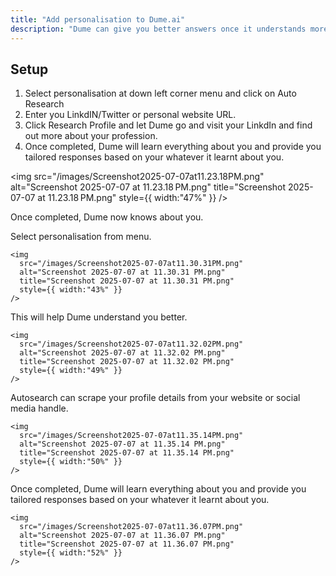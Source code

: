 ```yaml
---
title: "Add personalisation to Dume.ai"
description: "Dume can give you better answers once it understands more about your profession."
---
```


## Setup

1. Select personalisation at down left corner menu and click on Auto Research
2. Enter you LinkdIN/Twitter or personal website URL.
3. Click Research Profile and let Dume go and visit your LinkdIn and find out more about your profession.
4. Once completed, Dume will learn everything about you and provide you tailored responses based on your whatever it learnt about you.

<img
  src="/images/Screenshot2025-07-07at11.23.18PM.png"
  alt="Screenshot 2025-07-07 at 11.23.18 PM.png"
  title="Screenshot 2025-07-07 at 11.23.18 PM.png"
  style={{ width:"47%" }}
/>

Once completed, Dume now knows about you.

<Steps>
  <Step title="Select personalisation">
    Select personalisation from menu.

    <img
      src="/images/Screenshot2025-07-07at11.30.31PM.png"
      alt="Screenshot 2025-07-07 at 11.30.31 PM.png"
      title="Screenshot 2025-07-07 at 11.30.31 PM.png"
      style={{ width:"43%" }}
    />
  </Step>
  <Step title="Enter your name and profile details">
    This will help Dume understand you better.

    <img
      src="/images/Screenshot2025-07-07at11.32.02PM.png"
      alt="Screenshot 2025-07-07 at 11.32.02 PM.png"
      title="Screenshot 2025-07-07 at 11.32.02 PM.png"
      style={{ width:"49%" }}
    />
  </Step>
  <Step title="Select Autoresearch">
    Autosearch can scrape your profile details from your website or social media handle.

    <img
      src="/images/Screenshot2025-07-07at11.35.14PM.png"
      alt="Screenshot 2025-07-07 at 11.35.14 PM.png"
      title="Screenshot 2025-07-07 at 11.35.14 PM.png"
      style={{ width:"50%" }}
    />
  </Step>
  <Step title="Save your preferences">
    Once completed, Dume will learn everything about you and provide you tailored responses based on your whatever it learnt about you.

    <img
      src="/images/Screenshot2025-07-07at11.36.07PM.png"
      alt="Screenshot 2025-07-07 at 11.36.07 PM.png"
      title="Screenshot 2025-07-07 at 11.36.07 PM.png"
      style={{ width:"52%" }}
    />
  </Step>
</Steps>